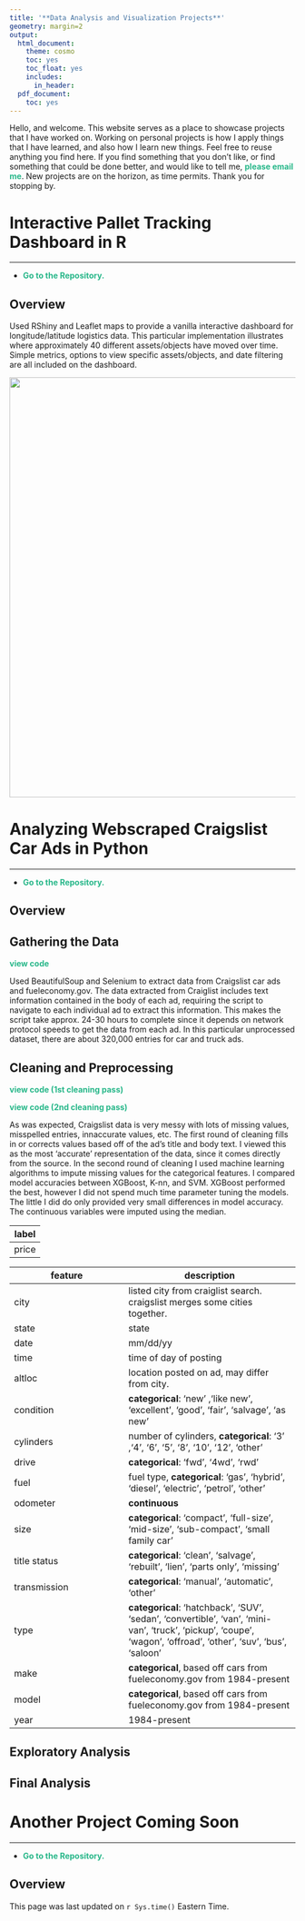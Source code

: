 ---
title: '**Data Analysis and Visualization Projects**'
geometry: margin=2
output:
  html_document:
    theme: cosmo
    toc: yes
    toc_float: yes
    includes:
      in_header:
  pdf_document:
    toc: yes
---

<style type="text/css">

div {
color: #170279;
}

#TOC {
  color: #27B789;
}

.list-group-item.active, .list-group-item.active:focus, .list-group-item.active:hover {
  color: #27B789;
  background-color: #4127B7;
}

a:link {
    color: #27B789;
    text-decoration: none;
}

a:visited {
        text-decoration: none;
color: #27B789;

}
a:hover {
color: #27B789;
background-color: #4127B7;
}

.main-container {
  max-width: 300px;
  margin-left: auto;
  margin-right: auto;
}

.column {
  float: left;
  width: 50%;
}

.row:after {
  content: "";
  display: table;
  clear: both;
} 

</style>

Hello, and welcome. This website serves as a place to showcase projects that I have worked on. Working on personal projects is how I apply things that I have learned, and also how I learn new things. Feel free to reuse anything you find here. If you find something that you don't like, or find something that could be done better, and would like to tell me, **[please email me](<mailto:kevinjdswork@gmail.com>)**. New projects are on the horizon, as time permits. Thank you for stopping by.


# **Interactive Pallet Tracking Dashboard in R**
________________________________________________
* **[Go to the Repository.](https://github.com/kjack89/palletDashboard)**

## Overview

Used RShiny and Leaflet maps to provide a vanilla interactive dashboard for longitude/latitude logistics data. This particular implementation illustrates where approximately 40 different assets/objects have moved over time. Simple metrics, options to view specific assets/objects, and date filtering are all included on the dashboard.

<img src="palletMap.png" width="740px" height="auto">


# **Analyzing Webscraped Craigslist Car Ads in Python**
_______________________________________________________
* **[Go to the Repository.](https://github.com/kjack89/carAdAnalysis)**

## Overview

## Gathering the Data

**[view code](https://github.com/kjack89/carAdAnalysis/blob/master/webScrapeCarData.py)**

Used BeautifulSoup and Selenium to extract data from Craigslist car ads and fueleconomy.gov. The data extracted from Craiglist includes text information contained in the body of each ad, requiring the script to navigate to each individual ad to extract this information. This makes the script take approx. 24-30 hours to complete since it depends on network protocol speeds to get the data from each ad. In this particular unprocessed dataset, there are about 320,000 entries for car and truck ads.

## Cleaning and Preprocessing

**[view code (1st cleaning pass)](https://github.com/kjack89/carAdAnalysis/blob/master/cleanCarsFirstPass.py)**

**[view code (2nd cleaning pass)]()**

As was expected, Craigslist data is very messy with lots of missing values, misspelled entries, innaccurate values, etc. The first round of cleaning fills in or corrects values based off of the ad's title and body text. I viewed this as the most 'accurate' representation of the data, since it comes directly from the source. In the second round of cleaning I used machine learning algorithms to impute missing values for the categorical features. I compared model accuracies between XGBoost, K-nn, and SVM. XGBoost performed the best, however I did not spend much time parameter tuning the models. The little I did do only provided very small differences in model accuracy. The continuous variables were imputed using the median.

| label |
|------|
| price |

| feature | description |
|------|---------|
| city |  listed city from craiglist search. craigslist merges some cities together. |
| state |  state |
| date | mm/dd/yy  |
| time | time of day of posting  |
| altloc | location posted on ad, may differ from city.  |
| condition | **categorical**:  'new' ,'like new', 'excellent', 'good', 'fair', 'salvage', 'as new'|
| cylinders | number of cylinders, **categorical**: '3' ,'4', '6', '5', '8', '10', '12', 'other'|
| drive | **categorical**: 'fwd', '4wd', 'rwd'|
| fuel | fuel type, **categorical**: 'gas', 'hybrid', 'diesel', 'electric', 'petrol', 'other'| 
| odometer |  **continuous** | 
| size |  **categorical**: 'compact', 'full-size', 'mid-size', 'sub-compact', 'small family car'| 
| title status | **categorical**: 'clean', 'salvage', 'rebuilt', 'lien', 'parts only', 'missing'|
| transmission | **categorical**: 'manual', 'automatic', 'other'|
| type | **categorical**: 'hatchback', 'SUV', 'sedan', 'convertible', 'van', 'mini-van', 'truck', 'pickup', 'coupe', 'wagon', 'offroad', 'other', 'suv', 'bus', 'saloon'|
| make | **categorical**, based off cars from fueleconomy.gov from 1984-present|
| model | **categorical**, based off cars from fueleconomy.gov from 1984-present|
| year | 1984-present |

## Exploratory Analysis

## Final Analysis



# **Another Project Coming Soon**
_________________________________
* **[Go to the Repository.]()**

## Overview

This page was last updated on `r Sys.time()` Eastern Time.
